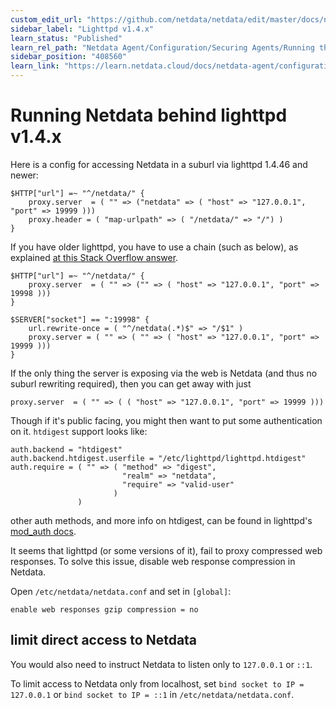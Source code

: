 ```yaml
---
custom_edit_url: "https://github.com/netdata/netdata/edit/master/docs/netdata-agent/configuration/running-the-netdata-agent-behind-a-reverse-proxy/Running-behind-lighttpd.md"
sidebar_label: "Lighttpd v1.4.x"
learn_status: "Published"
learn_rel_path: "Netdata Agent/Configuration/Securing Agents/Running the Agent behind a reverse proxy"
sidebar_position: "408560"
learn_link: "https://learn.netdata.cloud/docs/netdata-agent/configuration/securing-agents/running-the-agent-behind-a-reverse-proxy/lighttpd-v1.4.x"
---
```


# Running Netdata behind lighttpd v1.4.x

Here is a config for accessing Netdata in a suburl via lighttpd 1.4.46 and newer:

```text
$HTTP["url"] =~ "^/netdata/" {
    proxy.server  = ( "" => ("netdata" => ( "host" => "127.0.0.1", "port" => 19999 )))
    proxy.header = ( "map-urlpath" => ( "/netdata/" => "/") )
}
```

If you have older lighttpd, you have to use a chain (such as below), as explained [at this Stack Overflow answer](http://stackoverflow.com/questions/14536554/lighttpd-configuration-to-proxy-rewrite-from-one-domain-to-another).

```text
$HTTP["url"] =~ "^/netdata/" {
    proxy.server  = ( "" => ("" => ( "host" => "127.0.0.1", "port" => 19998 )))
}

$SERVER["socket"] == ":19998" {
    url.rewrite-once = ( "^/netdata(.*)$" => "/$1" )
    proxy.server = ( "" => ( "" => ( "host" => "127.0.0.1", "port" => 19999 )))
}
```

If the only thing the server is exposing via the web is Netdata (and thus no suburl rewriting required),
then you can get away with just

```text
proxy.server  = ( "" => ( ( "host" => "127.0.0.1", "port" => 19999 )))
```

Though if it's public facing, you might then want to put some authentication on it. `htdigest` support looks like:

```text
auth.backend = "htdigest"
auth.backend.htdigest.userfile = "/etc/lighttpd/lighttpd.htdigest"
auth.require = ( "" => ( "method" => "digest", 
                         "realm" => "netdata", 
                         "require" => "valid-user" 
                       )
               )
```

other auth methods, and more info on htdigest, can be found in lighttpd's [mod_auth docs](http://redmine.lighttpd.net/projects/lighttpd/wiki/Docs_ModAuth).

It seems that lighttpd (or some versions of it), fail to proxy compressed web responses.
To solve this issue, disable web response compression in Netdata.

Open `/etc/netdata/netdata.conf` and set in `[global]`:

```text
enable web responses gzip compression = no
```

## limit direct access to Netdata

You would also need to instruct Netdata to listen only to `127.0.0.1` or `::1`.

To limit access to Netdata only from localhost, set `bind socket to IP = 127.0.0.1` or `bind socket to IP = ::1` in `/etc/netdata/netdata.conf`.
